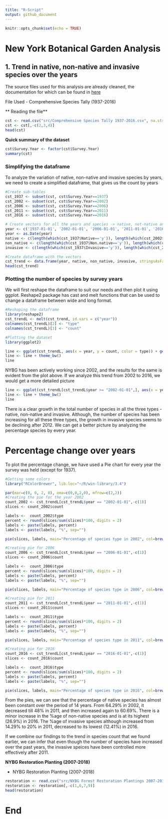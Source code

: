 ```yaml
---
title: "R-Script"
output: github_document
---
```


```r
knitr::opts_chunk$set(echo = TRUE)
```

# New York Botanical Garden Analysis

## 1. Trend in native, non-native and invasive species over the years

The source files used for this analysis are already cleaned, the documentation for which can be found in [here](Deliverables/4%20Data%20Cleaning/Data%20Cleaning.md)

File Used - Comprehensive Species Tally (1937-2016)

** Reading the file**
```r
cst <- read.csv("src/Comprehensive Species Tally 1937-2016.csv", na.strings = "na")
cst <- cst[,-c(2,3,4)]
head(cst)
```

**Quick summary of the dataset**
```r
cst$Survey.Year <- factor(cst$Survey.Year)
summary(cst)
```

### Simplifying the dataframe
To analyze the variation of native, non-native and invasive species by years, we need to create a simplified dataframe, that gives us the count by years

```r
#Create sub-tables
cst_1937 <- subset(cst, cst$Survey.Year==1937)
cst_2002 <- subset(cst, cst$Survey.Year==2002)
cst_2006 <- subset(cst, cst$Survey.Year==2006)
cst_2011 <- subset(cst, cst$Survey.Year==2011)
cst_2016 <- subset(cst, cst$Survey.Year==2016)

# Create vectors for all the years and species -> native, not-native and invasive
year <- c('1937-01-01', '2002-01-01', '2006-01-01', '2011-01-01', '2016-01-01')
year <- as.Date(year)
native <- c(length(which(cst_1937$Native=='y')), length(which(cst_2002$Native=='y')), length(which(cst_2006$Native=='y')), length(which(cst_2011$Native=='y')), length(which(cst_2016$Native=='y')))
non_native <- c(length(which(cst_1937$Non.native=='y')), length(which(cst_2002$Non.native=='y')), length(which(cst_2006$Non.native=='y')), length(which(cst_2011$Non.native=='y')), length(which(cst_2016$Non.native=='y')))
invasive <- c(length(which(cst_1937$Invasive=='y')), length(which(cst_2002$Invasive=='y')), length(which(cst_2006$Invasive=='y')), length(which(cst_2011$Invasive=='y')), length(which(cst_2016$Invasive=='y')))

#Create dataframe with the vectors
cst_trend <- data.frame(year, native, non_native, invasive, stringsAsFactors = FALSE)
head(cst_trend)
```

### Plotting the number of species by survey years
We will first reshape the dataframe to suit our needs and then plot it using ggplot. Reshape2 package has cast and melt functions that can be used to change a dataframe between wide and long format.
```r
#Reshaping the dataframe
library(reshape2)
cst_trendL <- melt(cst_trend, id.vars = c("year"))
colnames(cst_trendL)[2] <- "type"
colnames(cst_trendL)[3] <- "count"

#Plotting the dataset
library(ggplot2)

line <- ggplot(cst_trendL, aes(x = year, y = count, color = type)) + geom_line(size=1) + geom_point(size=2)+ ggtitle("Species Count from 1937 to 2016") + labs(x="Years", y="Species Count")
line <- line + theme_bw()
line
```

NYBG has been actively working since 2002, and the results for the same is evident from the plot above. If we analyze this trend from 2002 to 2016, we would get a more detailed picture

```r
line <- ggplot(cst_trendL[cst_trendL$year >= "2002-01-01",], aes(x = year, y = count, color = type)) + geom_line(size=1) + geom_point(size=2) + ggtitle("Species Count from 2002 to 2016") + labs(x="Years", y="Species Count")
line <- line + theme_bw()
line
```

There is a clear growth in the total number of species in all the three types - native, non-native and invasive. Although, the number of species has been increasing for all these three types, the growth in invasive species seems to be declining after 2012. We can get a better picture by analyzing the percentage species by every year.

# Percentage change over years
To plot the percentage change, we have used a Pie chart for every year the survey was held (except for 1937).

```r
#Getting some colors
library("RColorBrewer", lib.loc="~/R/win-library/3.4")

par(mar=c(0, 0, 2, 0), oma=c(0,0,2,0), mfrow=c(2,2))
#Creating the pie for the year 2002
count_2002 <- cst_trendL[cst_trendL$year == "2002-01-01",-c(1)]
slices <- count_2002$count

labels <-  count_2002$type
percent <- round(slices/sum(slices)*100, digits = 2)
labels <- paste(labels, percent)
labels <- paste(labels, "%", sep="")

pie(slices, labels, main="Percentage of species type in 2002", col=brewer.pal(length(labels),"Pastel1"))

#Creating pie for 2006
count_2006 <- cst_trendL[cst_trendL$year == "2006-01-01",-c(1)]
slices <- count_2006$count

labels <-  count_2006$type
percent <- round(slices/sum(slices)*100, digits = 2)
labels <- paste(labels, percent)
labels <- paste(labels, "%", sep="")

pie(slices, labels, main="Percentage of species type in 2006", col=brewer.pal(length(labels),"Pastel1"))

#Creating pie for 2011
count_2011 <- cst_trendL[cst_trendL$year == "2011-01-01",-c(1)]
slices <- count_2011$count

labels <-  count_2011$type
percent <- round(slices/sum(slices)*100, digits = 2)
labels <- paste(labels, percent)
labels <- paste(labels, "%", sep="")

pie(slices, labels, main="Percentage of species type in 2011", col=brewer.pal(length(labels),"Pastel1"))

#Creating pie for 2016
count_2016 <- cst_trendL[cst_trendL$year == "2016-01-01",-c(1)]
slices <- count_2016$count

labels <-  count_2016$type
percent <- round(slices/sum(slices)*100, digits = 2)
labels <- paste(labels, percent)
labels <- paste(labels, "%", sep="")

pie(slices, labels, main="Percentage of species type in 2016", col=brewer.pal(length(labels),"Pastel1"))

```

From the pies, we can see that the percentage of native species has almost been constant over the period of 14 years. From 64.29% in 2002, it decreased till 48% in 2011, and then increased again to 60.69%. There is a minor increase in the %age of non-native species and is at its highest (26.9%) in 2016. The %age of invasive species although increased from 14.29% to 20% in 2011, decreased to its lowest (12.41%) in 2016.

If we combine our findings to the trend in species count that we found earlier, we can infer that even though the number of species have increased over the past years, the invasive speices have been controlled more effectively after 2011.

**NYBG Restoration Planting (2007-2018)**

* NYBG Restoration Planting (2007-2018)

```r
restoration <- read.csv("src/NYBG Forest Restoration Plantings 2007-2018.csv")
restoration <- restoration[,-c(1,6,7,9)]
head(restoration)
```

# End
